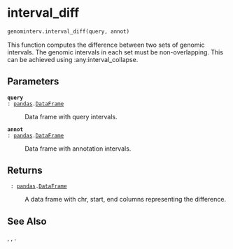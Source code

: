 # interval_diff { #genominterv.interval_diff }

```python
genominterv.interval_diff(query, annot)
```

This function computes the difference between two sets of genomic intervals.
The genomic intervals in each set must be non-overlapping. This can be
achieved using :any:interval_collapse.

## Parameters {.doc-section .doc-section-parameters}

<code>[**query**]{.parameter-name} [:]{.parameter-annotation-sep} [[pandas](`pandas`).[DataFrame](`pandas.DataFrame`)]{.parameter-annotation}</code>

:   Data frame with query intervals.

<code>[**annot**]{.parameter-name} [:]{.parameter-annotation-sep} [[pandas](`pandas`).[DataFrame](`pandas.DataFrame`)]{.parameter-annotation}</code>

:   Data frame with annotation intervals.

## Returns {.doc-section .doc-section-returns}

<code>[]{.parameter-name} [:]{.parameter-annotation-sep} [[pandas](`pandas`).[DataFrame](`pandas.DataFrame`)]{.parameter-annotation}</code>

:   A data frame with chr, start, end columns representing the difference.

## See Also {.doc-section .doc-section-see-also}

[](`genominterv.interval_union`), [](`genominterv.interval_intersect`), [](`genominterv.interval_collapse`).